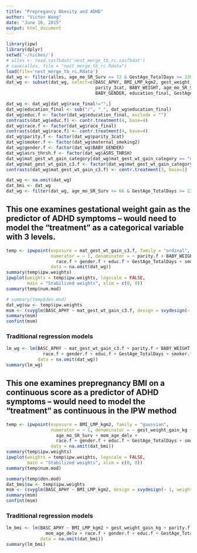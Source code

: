```yaml
---
title: "Prepregancy Obesity and ADHD"
author: "Victor Wang"
date: "June 16, 2015"
output: html_document
---
```


```r
library(ipw)
library(dplyr)
setwd('~/niches/')
# alles <- read.sas7bdat('nest_merge_tb_rc.sas7bdat')
# save(alles, file = "nest_merge_tb_rc.Rdata")
load(file='nest_merge_tb_rc.Rdata')
dat_wg <- filter(alles, age_mo_SR_Surv <= 72 & GestAge_TotalDays >= 238)
dat_wg <- subset(dat_wg, select=c(BASC_APHY, BMI_LMP_kgm2, gest_weight_gain_kg, mat_gest_wt_gain_category, 
                                  parity_3cat, BABY_WEIGHT, age_mo_SR_Surv, mom_age_delv, race_final, 
                                  BABY_GENDER, education_final, GestAge_TotalDays, maternal_smoking2, ASRS_THRSH))

dat_wg <- dat_wg[dat_wg$race_final!="",]
dat_wg$education_final <- sub("/", "_", dat_wg$education_final)
dat_wg$educ.f <- factor(dat_wg$education_final, exclude = "")
contrasts(dat_wg$educ.f) <- contr.treatment(4, base=4)
dat_wg$race.f <- factor(dat_wg$race_final)
contrasts(dat_wg$race.f) <- contr.treatment(4, base=4)
dat_wg$parity.f <- factor(dat_wg$parity_3cat)
dat_wg$smoker.f <- factor(dat_wg$maternal_smoking2)
dat_wg$gender.f <- factor(dat_wg$BABY_GENDER)
dat_wg$asrs_thrsh.f <- factor(dat_wg$ASRS_THRSH)
dat_wg$mat_gest_wt_gain_category[dat_wg$mat_gest_wt_gain_category == "missing BMI LMP or Gest wt gain"] <- NA
dat_wg$mat_gest_wt_gain_c3.f <- factor(dat_wg$mat_gest_wt_gain_category)
contrasts(dat_wg$mat_gest_wt_gain_c3.f) <- contr.treatment(3, base=1)

dat_wg <- na.omit(dat_wg)
dat_bmi <- dat_wg
dat_wg <- filter(dat_wg, age_mo_SR_Surv <= 66 & GestAge_TotalDays >= 238)

```

## This one examines gestational weight gain as the predictor of ADHD symptoms – would need to model the “treatment” as a categorical variable with 3 levels. 

```r
temp <- ipwpoint(exposure = mat_gest_wt_gain_c3.f, family = "ordinal", link = "logit",
                 numerator = ~ 1, denominator = ~ parity.f + BABY_WEIGHT + age_mo_SR_Surv + mom_age_delv + 
                   race.f + gender.f + educ.f + GestAge_TotalDays + smoker.f + asrs_thrsh.f, 
                 data = na.omit(dat_wg))
summary(temp$ipw.weights)
ipwplot(weights = temp$ipw.weights, logscale = FALSE,
        main = "Stabilized weights", xlim = c(0, 8))
summary(temp$num.mod)

# summary(temp$den.mod)
dat_wg$sw <- temp$ipw.weights
msm <- (svyglm(BASC_APHY ~ mat_gest_wt_gain_c3.f, design = svydesign(~ 1, weights = ~ sw, data = dat_wg)))
summary(msm)
confint(msm)
```

### Traditional regression models

```r
lm_wg <- lm(BASC_APHY ~ mat_gest_wt_gain_c3.f + parity.f + BABY_WEIGHT + age_mo_SR_Surv + mom_age_delv + 
              race.f + gender.f + educ.f + GestAge_TotalDays + smoker.f + asrs_thrsh.f, 
            data = na.omit(dat_wg))
summary(lm_wg)
```

## This one examines prepregnancy BMI on a continuous score as a predictor of ADHD symptoms – would need to model the “treatment” as continuous in the IPW method 

```r
temp <- ipwpoint(exposure = BMI_LMP_kgm2, family = "gaussian", 
                 numerator = ~ 1, denominator = ~ gest_weight_gain_kg + parity.f + BABY_WEIGHT + 
                   age_mo_SR_Surv + mom_age_delv + 
                   race.f + gender.f + educ.f + GestAge_TotalDays + smoker.f + asrs_thrsh.f, 
                 data = na.omit(dat_bmi))
summary(temp$ipw.weights)
ipwplot(weights = temp$ipw.weights, logscale = FALSE,
        main = "Stabilized weights", xlim = c(0, 8))
summary(temp$num.mod)

summary(temp$den.mod)
dat_bmi$sw <- temp$ipw.weights
msm <- (svyglm(BASC_APHY ~ BMI_LMP_kgm2, design = svydesign(~ 1, weights = ~ sw, data = dat_bmi)))
summary(msm)
confint(msm)
```

### Traditional regression models

```r
lm_bmi <- lm(BASC_APHY ~ BMI_LMP_kgm2 + gest_weight_gain_kg + parity.f + BABY_WEIGHT + age_mo_SR_Surv + 
               mom_age_delv + race.f + gender.f + educ.f + GestAge_TotalDays + smoker.f + asrs_thrsh.f, 
             data = na.omit(dat_bmi))
summary(lm_bmi)
```

